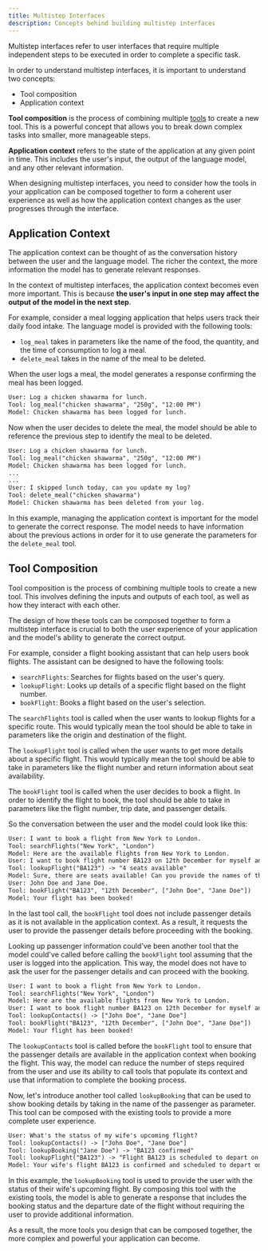 ```yaml
---
title: Multistep Interfaces
description: Concepts behind building multistep interfaces
---
```


Multistep interfaces refer to user interfaces that require multiple independent steps to be executed in order to complete a specific task.

In order to understand multistep interfaces, it is important to understand two concepts:

- Tool composition
- Application context

**Tool composition** is the process of combining multiple [tools](/docs/ai-sdk-core/tools-and-tool-calling) to create a new tool. This is a powerful concept that allows you to break down complex tasks into smaller, more manageable steps.

**Application context** refers to the state of the application at any given point in time. This includes the user's input, the output of the language model, and any other relevant information.

When designing multistep interfaces, you need to consider how the tools in your application can be composed together to form a coherent user experience as well as how the application context changes as the user progresses through the interface.

## Application Context

The application context can be thought of as the conversation history between the user and the language model. The richer the context, the more information the model has to generate relevant responses.

In the context of multistep interfaces, the application context becomes even more important. This is because **the user's input in one step may affect the output of the model in the next step**.

For example, consider a meal logging application that helps users track their daily food intake. The language model is provided with the following tools:

- `log_meal` takes in parameters like the name of the food, the quantity, and the time of consumption to log a meal.
- `delete_meal` takes in the name of the meal to be deleted.

When the user logs a meal, the model generates a response confirming the meal has been logged.

```txt highlight="2"
User: Log a chicken shawarma for lunch.
Tool: log_meal("chicken shawarma", "250g", "12:00 PM")
Model: Chicken shawarma has been logged for lunch.
```

Now when the user decides to delete the meal, the model should be able to reference the previous step to identify the meal to be deleted.

```txt highlight="7"
User: Log a chicken shawarma for lunch.
Tool: log_meal("chicken shawarma", "250g", "12:00 PM")
Model: Chicken shawarma has been logged for lunch.
...
...
User: I skipped lunch today, can you update my log?
Tool: delete_meal("chicken shawarma")
Model: Chicken shawarma has been deleted from your log.
```

In this example, managing the application context is important for the model to generate the correct response. The model needs to have information about the previous actions in order for it to use generate the parameters for the `delete_meal` tool.

## Tool Composition

Tool composition is the process of combining multiple tools to create a new tool. This involves defining the inputs and outputs of each tool, as well as how they interact with each other.

The design of how these tools can be composed together to form a multistep interface is crucial to both the user experience of your application and the model's ability to generate the correct output.

For example, consider a flight booking assistant that can help users book flights. The assistant can be designed to have the following tools:

- `searchFlights`: Searches for flights based on the user's query.
- `lookupFlight`: Looks up details of a specific flight based on the flight number.
- `bookFlight`: Books a flight based on the user's selection.

The `searchFlights` tool is called when the user wants to lookup flights for a specific route. This would typically mean the tool should be able to take in parameters like the origin and destination of the flight.

The `lookupFlight` tool is called when the user wants to get more details about a specific flight. This would typically mean the tool should be able to take in parameters like the flight number and return information about seat availability.

The `bookFlight` tool is called when the user decides to book a flight. In order to identify the flight to book, the tool should be able to take in parameters like the flight number, trip date, and passenger details.

So the conversation between the user and the model could look like this:

```txt highlight="8"
User: I want to book a flight from New York to London.
Tool: searchFlights("New York", "London")
Model: Here are the available flights from New York to London.
User: I want to book flight number BA123 on 12th December for myself and my wife.
Tool: lookupFlight("BA123") -> "4 seats available"
Model: Sure, there are seats available! Can you provide the names of the passengers?
User: John Doe and Jane Doe.
Tool: bookFlight("BA123", "12th December", ["John Doe", "Jane Doe"])
Model: Your flight has been booked!
```

In the last tool call, the `bookFlight` tool does not include passenger details as it is not available in the application context. As a result, it requests the user to provide the passenger details before proceeding with the booking.

Looking up passenger information could've been another tool that the model could've called before calling the `bookFlight` tool assuming that the user is logged into the application. This way, the model does not have to ask the user for the passenger details and can proceed with the booking.

```txt highlight="5,6"
User: I want to book a flight from New York to London.
Tool: searchFlights("New York", "London")
Model: Here are the available flights from New York to London.
User: I want to book flight number BA123 on 12th December for myself an my wife.
Tool: lookupContacts() -> ["John Doe", "Jane Doe"]
Tool: bookFlight("BA123", "12th December", ["John Doe", "Jane Doe"])
Model: Your flight has been booked!
```

The `lookupContacts` tool is called before the `bookFlight` tool to ensure that the passenger details are available in the application context when booking the flight. This way, the model can reduce the number of steps required from the user and use its ability to call tools that populate its context and use that information to complete the booking process.

Now, let's introduce another tool called `lookupBooking` that can be used to show booking details by taking in the name of the passenger as parameter. This tool can be composed with the existing tools to provide a more complete user experience.

```txt highlight="2-4"
User: What's the status of my wife's upcoming flight?
Tool: lookupContacts() -> ["John Doe", "Jane Doe"]
Tool: lookupBooking("Jane Doe") -> "BA123 confirmed"
Tool: lookupFlight("BA123") -> "Flight BA123 is scheduled to depart on 12th December."
Model: Your wife's flight BA123 is confirmed and scheduled to depart on 12th December.
```

In this example, the `lookupBooking` tool is used to provide the user with the status of their wife's upcoming flight. By composing this tool with the existing tools, the model is able to generate a response that includes the booking status and the departure date of the flight without requiring the user to provide additional information.

As a result, the more tools you design that can be composed together, the more complex and powerful your application can become.
